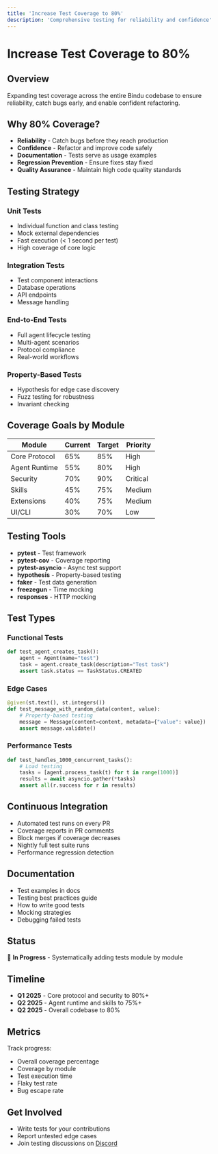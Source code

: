 ```yaml
---
title: 'Increase Test Coverage to 80%'
description: 'Comprehensive testing for reliability and confidence'
---
```


# Increase Test Coverage to 80%

## Overview

Expanding test coverage across the entire Bindu codebase to ensure reliability, catch bugs early, and enable confident refactoring.

## Why 80% Coverage?

- **Reliability** - Catch bugs before they reach production
- **Confidence** - Refactor and improve code safely
- **Documentation** - Tests serve as usage examples
- **Regression Prevention** - Ensure fixes stay fixed
- **Quality Assurance** - Maintain high code quality standards

## Testing Strategy

### Unit Tests
- Individual function and class testing
- Mock external dependencies
- Fast execution (< 1 second per test)
- High coverage of core logic

### Integration Tests
- Test component interactions
- Database operations
- API endpoints
- Message handling

### End-to-End Tests
- Full agent lifecycle testing
- Multi-agent scenarios
- Protocol compliance
- Real-world workflows

### Property-Based Tests
- Hypothesis for edge case discovery
- Fuzz testing for robustness
- Invariant checking

## Coverage Goals by Module

| Module | Current | Target | Priority |
|--------|---------|--------|----------|
| Core Protocol | 65% | 85% | High |
| Agent Runtime | 55% | 80% | High |
| Security | 70% | 90% | Critical |
| Skills | 45% | 75% | Medium |
| Extensions | 40% | 75% | Medium |
| UI/CLI | 30% | 70% | Low |

## Testing Tools

- **pytest** - Test framework
- **pytest-cov** - Coverage reporting
- **pytest-asyncio** - Async test support
- **hypothesis** - Property-based testing
- **faker** - Test data generation
- **freezegun** - Time mocking
- **responses** - HTTP mocking

## Test Types

### Functional Tests
```python
def test_agent_creates_task():
    agent = Agent(name="test")
    task = agent.create_task(description="Test task")
    assert task.status == TaskStatus.CREATED
```

### Edge Cases
```python
@given(st.text(), st.integers())
def test_message_with_random_data(content, value):
    # Property-based testing
    message = Message(content=content, metadata={"value": value})
    assert message.validate()
```

### Performance Tests
```python
def test_handles_1000_concurrent_tasks():
    # Load testing
    tasks = [agent.process_task(t) for t in range(1000)]
    results = await asyncio.gather(*tasks)
    assert all(r.success for r in results)
```

## Continuous Integration

- Automated test runs on every PR
- Coverage reports in PR comments
- Block merges if coverage decreases
- Nightly full test suite runs
- Performance regression detection

## Documentation

- Test examples in docs
- Testing best practices guide
- How to write good tests
- Mocking strategies
- Debugging failed tests

## Status

🚀 **In Progress** - Systematically adding tests module by module

## Timeline

- **Q1 2025** - Core protocol and security to 80%+
- **Q2 2025** - Agent runtime and skills to 75%+
- **Q2 2025** - Overall codebase to 80%

## Metrics

Track progress:
- Overall coverage percentage
- Coverage by module
- Test execution time
- Flaky test rate
- Bug escape rate

## Get Involved

- Write tests for your contributions
- Report untested edge cases
- Join testing discussions on [Discord](https://discord.gg/3w5zuYUuwt)
